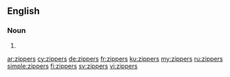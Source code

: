 ==English==

===Noun===
{{head|en|plural}}

# {{plural of|zipper|lang=en}}

[[ar:zippers]]
[[cy:zippers]]
[[de:zippers]]
[[fr:zippers]]
[[ku:zippers]]
[[my:zippers]]
[[ru:zippers]]
[[simple:zippers]]
[[fi:zippers]]
[[sv:zippers]]
[[vi:zippers]]